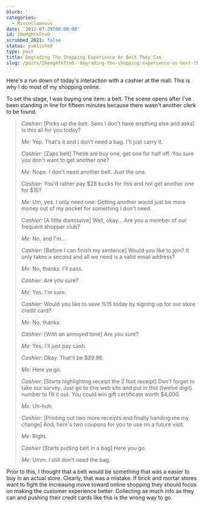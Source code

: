 ```yaml
---
blurb: ''
categories:
  - Miscellaneous
date: '2012-07-29T00:00:00'
id: 20eMgMtkFto0
scrubbed_2021: false
status: published
type: post
title: Degrading The Shopping Experience As Best They Can
slug: /posts/20emgmtkfto0--degrading-the-shopping-experience-as-best-they-can
---
```


Here's a run down of today's interaction with a cashier at the mall. This is why I do most of my shopping online.

To set the stage, I was buying one item: a belt. The scene opens after I've been standing in line for fifteen minutes because there wasn't another clerk to be found. 


> _Cashier:_ [Picks up the belt. Sees I don't have anything else and asks] Is this all for you today?
> 
> _Me:_ Yep. That's it and I don't need a bag. I'll just carry it.
> 
> _Cashier:_ [Zaps belt] These are buy one, get one for half off. You sure you don't want to get another one?
> 
> _Me:_ Nope. I don't need another belt. Just the one. 
> 
> _Cashier:_ You'd rather pay $28 bucks for this and not get another one for $15?
> 
> _Me:_ Um, yes. I only need one. Getting another would just be more money out of my pocket for something I don't need.
> 
> _Cashier:_ [A little dismissive] Well, okay... Are you a member of our frequent shopper club?
> 
> _Me:_ No, and I'm...
> 
> _Cashier:_ [Before I can finish my sentence] Would you like to join? It only takes a second and all we need is a valid email address?
> 
> _Me:_ No, thanks. I'll pass.
> 
> _Cashier:_ Are you sure?
> 
> _Me:_ Yes. I'm sure.
> 
> _Cashier:_ Would you like to save %15 today by signing up for our store credit card?
> 
> _Me:_ No, thanks.
> 
> _Cashier:_ [With an annoyed tone] Are you sure?
> 
> _Me:_ Yes. I'll just pay cash.
> 
> _Cashier:_ Okay. That'll be $29.96.
> 
> _Me:_ Here ya go.
> 
> _Cashier:_ [Starts highlighting receipt the 2 foot receipt] Don't forget to take our survey. Just go to this web site and put in this (twelve digit) number to fill it out. You could win gift certificate worth $4,000.
> 
> _Me:_ Uh-huh.
> 
> _Cashier:_ [Printing out two more receipts and finally handing me my change] And, here's two coupons for you to use on a future visit. 
> 
> _Me:_ Right.
> 
> _Cashier_ [Starts putting belt in a bag] Here you go.
> 
> _Me:_ Umm. I still don't need the bag.


Prior to this, I thought that a belt would be something that was a easier to buy in an actual store. Clearly, that was a mistake. If brick and mortar stores want to fight the increasing move toward online shopping they should focus on making the customer experience better. Collecting as much info as they can and pushing their credit cards like this is the wrong way to go.
